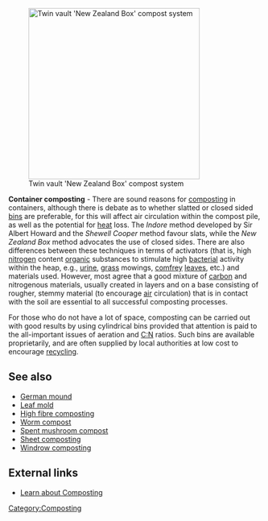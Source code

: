 [[Image:Newzealandbox.png|thumb|340px|Twin vault 'New Zealand Box' compost system]]

'''Container composting''' - There are sound reasons for [[compost]]ing in containers, although there is debate as to whether slatted or closed sided [[bin]]s are preferable, for this will affect air circulation within the compost pile, as well as the potential for [[heat]] loss. The ''Indore'' method developed by Sir Albert Howard and the ''Shewell Cooper'' method favour slats, while the ''New Zealand Box'' method advocates the use of closed sides. There are also differences between these techniques in terms of activators (that is, high [[nitrogen]] content [[organic material|organic]] substances to stimulate high [[bacteria|bacterial]] activity within the heap, e.g., [[urine]], [[grass]] mowings, [[comfrey]] [[leaf|leaves]], etc.) and materials used. However, most agree that a good mixture of [[carbon]] and nitrogenous materials, usually created in layers and on a base consisting of rougher, stemmy material (to encourage [[air]] circulation) that is in contact with the soil are essential to all successful composting processes.

For those who do not have a lot of space, composting can be carried out with good results by using cylindrical bins provided that attention is paid to the all-important issues of aeration and [[Carbon:Nitrogen ratio|C:N]] ratios. Such bins are available proprietarily, and are often supplied by local authorities at low cost to encourage [[recycling]].

== See also==

*[[German mound]]
*[[Leaf mold]]
*[[High fibre composting]]
*[[Worm compost]]
*[[Spent mushroom compost]]
*[[Sheet composting]]
*[[Windrow composting]]

== External links ==

*[http://www.compost-bin.org/ Learn about Composting]

{{attrib permawiki|Container_composting}}
{{attrib wikipedia|Container composting}}

[[Category:Composting]]
